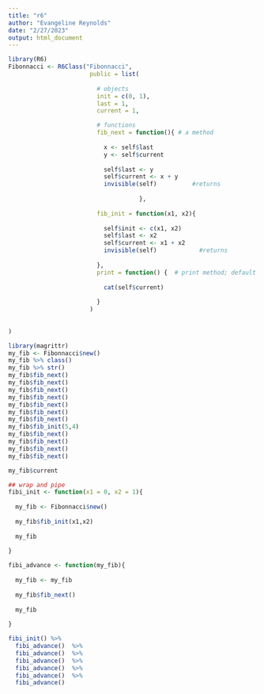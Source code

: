 ```yaml
---
title: "r6"
author: "Evangeline Reynolds"
date: "2/27/2023"
output: html_document
---
```



```r
library(R6)
Fibonnacci <- R6Class("Fibonnacci",
                       public = list(
                         
                         # objects
                         init = c(0, 1),
                         last = 1,
                         current = 1,

                         # functions
                         fib_next = function(){ # a method
                           
                           x <- self$last
                           y <- self$current
                           
                           self$last <- y
                           self$current <- x + y
                           invisible(self)          #returns
                           
                                     },
                         
                         fib_init = function(x1, x2){
                           
                           self$init <- c(x1, x2)
                           self$last <- x2
                           self$current <- x1 + x2
                           invisible(self)            #returns
                           
                         },
                         print = function() {  # print method; default is to print everything
                           
                           cat(self$current)
                           
                         }
                       )
                      
                  
)
```



```r
library(magrittr)
my_fib <- Fibonnacci$new()
my_fib %>% class()
my_fib %>% str()
my_fib$fib_next()
my_fib$fib_next() 
my_fib$fib_next() 
my_fib$fib_next() 
my_fib$fib_next() 
my_fib$fib_next() 
my_fib$fib_next() 
my_fib$fib_init(5,4) 
my_fib$fib_next() 
my_fib$fib_next() 
my_fib$fib_next() 
my_fib$fib_next() 

my_fib$current
```



```r
## wrap and pipe
fibi_init <- function(x1 = 0, x2 = 1){
  
  my_fib <- Fibonnacci$new()
  
  my_fib$fib_init(x1,x2)
  
  my_fib
  
}

fibi_advance <- function(my_fib){
  
  my_fib <- my_fib
  
  my_fib$fib_next()
  
  my_fib
  
}
```


```r
fibi_init() %>% 
  fibi_advance()  %>% 
  fibi_advance()  %>% 
  fibi_advance()  %>% 
  fibi_advance()  %>% 
  fibi_advance()  %>% 
  fibi_advance()

```

